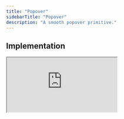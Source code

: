 ```yaml
---
title: "Popover"
sidebarTitle: "Popover"
description: "A smooth popover primitive."
---
```


## Implementation

<iframe
  src="https://codesandbox.io/embed/kit-popover-z48nfo?autoresize=1&hidedevtools=1&hidenavigation=1&fontsize=10&view=preview&theme=light"
  style={{
    width: "100%",
    height: "250px",
    border: "2px solid #EAFF97",
    borderRadius: "12px",
    overflow: "hidden",
  }}
  title="Button-0.2.1"
  allow="accelerometer; ambient-light-sensor; camera; encrypted-media; geolocation; gyroscope; hid; microphone; midi; payment; usb; vr; xr-spatial-tracking"
  sandbox="allow-forms allow-modals allow-popups allow-presentation allow-same-origin allow-scripts"
/>

[![Edit popover-v0.3.44](https://codesandbox.io/static/img/play-codesandbox.svg)](https://codesandbox.io/embed/kit-popover-z48nfo?autoresize=1&hidedevtools=1&hidenavigation=1&fontsize=10&view=preview&theme=light)

## Example Code

```tsx
import { Popover } from "atlr.kit";

const App = () => {
  return (
    <Popover>
      <Popover.Trigger>Open Dialog</Popover.Trigger>
      <Popover.Content>....</Popover.Content>
    </Popover>
  );
};
```
